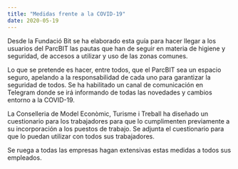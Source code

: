 ```yaml
---
title: "Medidas frente a la COVID-19"
date: 2020-05-19
---
```


Desde la Fundació Bit se ha elaborado esta guía para hacer llegar a los usuarios del ParcBIT las pautas que han de seguir en materia de higiene y seguridad, de accesos a utilizar y uso de las zonas comunes.

Lo que se pretende es hacer, entre todos, que el ParcBIT sea un espacio seguro, apelando a la responsabilidad de cada uno para garantizar la seguridad de todos. Se ha habilitado un canal de comunicación en Telegram donde se irá informando de todas las novedades y cambios entorno a la COVID-19.

La Conselleria de Model Econòmic, Turisme i Treball ha diseñado un cuestionario para los trabajadores para que lo cumplimenten previamente a su incorporación a los puestos de trabajo. Se adjunta el cuestionario para que lo puedan utilizar con todos sus trabajadores.

Se ruega a todas las empresas hagan extensivas estas medidas a todos sus empleados.
